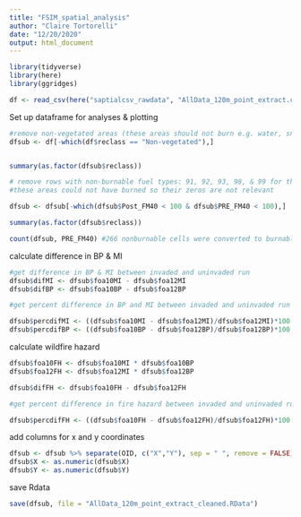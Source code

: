 ---
title: "FSIM_spatial_analysis"
author: "Claire Tortorelli"
date: "12/20/2020"
output: html_document
---

```{r setup, include=FALSE}

library(tidyverse)
library(here)
library(ggridges)
```


```{r}
df <- read_csv(here("saptialcsv_rawdata", "AllData_120m_point_extract.csv")) 

```

Set up dataframe for analyses & plotting
```{r}
#remove non-vegetated areas (these areas should not burn e.g. water, snow/ice, urban areas)
dfsub <- df[-which(df$reclass == "Non-vegetated"),]


summary(as.factor(dfsub$reclass))
```


```{r}

# remove rows with non-burnable fuel types: 91, 92, 93, 98, & 99 for the uninvaded & invaded landscape
#these areas could not have burned so their zeros are not relevant

dfsub <- dfsub[-which(dfsub$Post_FM40 < 100 & dfsub$PRE_FM40 < 100),]

summary(as.factor(dfsub$reclass))

count(dfsub, PRE_FM40) #266 nonburnable cells were converted to burnable between the invaded and uninvaded runs


```

calculate difference in BP & MI
```{r}
#get difference in BP & MI between invaded and uninvaded run
dfsub$difMI <- dfsub$foa10MI - dfsub$foa12MI
dfsub$difBP <- dfsub$foa10BP - dfsub$foa12BP

#get percent difference in BP and MI between invaded and uninvaded run (%higher bp)

dfsub$percdifMI <- ((dfsub$foa10MI - dfsub$foa12MI)/dfsub$foa12MI)*100
dfsub$percdifBP <- ((dfsub$foa10BP - dfsub$foa12BP)/dfsub$foa12BP)*100
```

calculate wildfire hazard
```{r}
dfsub$foa10FH <- dfsub$foa10MI * dfsub$foa10BP
dfsub$foa12FH <- dfsub$foa12MI * dfsub$foa12BP

dfsub$difFH <- dfsub$foa10FH - dfsub$foa12FH

#get percent difference in fire hazard between invaded and uninvaded run (%higher fh)

dfsub$percdifFH <- ((dfsub$foa10FH - dfsub$foa12FH)/dfsub$foa12FH)*100
```

add columns for x and y coordinates
```{r}
dfsub <- dfsub %>% separate(OID, c("X","Y"), sep = " ", remove = FALSE)
dfsub$X <- as.numeric(dfsub$X)
dfsub$Y <- as.numeric(dfsub$Y)
```

save Rdata
```{r}
save(dfsub, file = "AllData_120m_point_extract_cleaned.RData")

```


